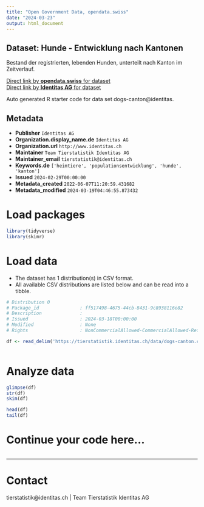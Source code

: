 ```yaml
---
title: "Open Government Data, opendata.swiss"
date: "2024-03-23"
output: html_document
---
```


## Dataset: Hunde - Entwicklung nach Kantonen

Bestand der registrierten, lebenden Hunden, unterteilt nach Kanton im Zeitverlauf. 

[Direct link by **opendata.swiss** for dataset](https://opendata.swiss/de/dataset/hunde-entwicklung-nach-kantonen)<br>
[Direct link by **Identitas AG** for dataset](https://tierstatistik.identitas.ch/)

Auto generated R starter code for data set dogs-canton@identitas.

## Metadata

- **Publisher** `Identitas AG`
- **Organization.display_name.de** `Identitas AG`
- **Organization.url** `http://www.identitas.ch`
- **Maintainer** `Team Tierstatistik Identitas AG`
- **Maintainer_email** `tierstatistik@identitas.ch`
- **Keywords.de** `['heimtiere', 'populationsentwicklung', 'hunde', 'kanton']`
- **Issued** `2024-02-29T00:00:00`
- **Metadata_created** `2022-06-07T11:20:59.431682`
- **Metadata_modified** `2024-03-19T04:46:55.873432`


# Load packages

```r

library(tidyverse)
library(skimr)

```

# Load data

-   The dataset has 1 distribution(s) in CSV format.
-   All available CSV distributions are listed below and can be read into a tibble.

```r

# Distribution 0
# Package_id               : ff517498-4675-44cb-8431-9c8938116e82
# Description              : 
# Issued                   : 2024-03-18T00:00:00
# Modified                 : None
# Rights                   : NonCommercialAllowed-CommercialAllowed-ReferenceRequired

df <- read_delim('https://tierstatistik.identitas.ch/data/dogs-canton.csv')



```

# Analyze data

```r

glimpse(df)
str(df)
skim(df)

head(df)
tail(df)

```

# Continue your code here...

```r

```

------------------------------------------------------------------------

# Contact

tierstatistik@identitas.ch | Team Tierstatistik Identitas AG
